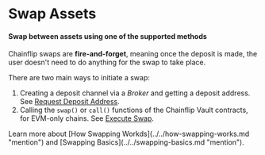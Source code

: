 
# Swap Assets

#### Swap between assets using one of the supported methods

Chainflip swaps are **fire-and-forget**, meaning once the deposit is made, the user doesn't need to do anything for the swap to take place.&#x20;

There are two main ways to initiate a swap:

1. Creating a deposit channel via a _Broker_ and getting a deposit address. See [Request Deposit Address](request-deposit-address.md "mention").
2. Calling the `swap()` or `call()` functions of the Chainflip Vault contracts, for EVM-only chains. See [Execute Swap](execute-swap.md "mention").

<Callout type="info">
  Learn more about [How Swapping Workds](../../how-swapping-works.md "mention")
  and [Swapping Basics](../../swapping-basics.md "mention").
</Callout>
